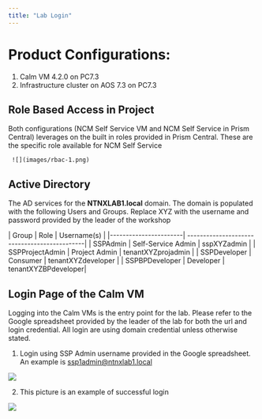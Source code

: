 ```yaml
---
title: "Lab Login"
---
```


# Product Configurations:

1.  Calm VM 4.2.0 on PC7.3
2.  Infrastructure cluster on AOS 7.3 on PC7.3

## Role Based Access in Project

Both configurations (NCM Self Service VM and NCM Self Service in Prism Central) leverages on the built in roles provided in Prism Central.  These are 
the specific role available for NCM Self Service

     ![](images/rbac-1.png)

## Active Directory

The AD services for the **NTNXLAB1.local** domain. The domain is populated with the following Users and Groups.  Replace XYZ with the username and password provided by the leader of the workshop


| Group                 | Role                   | Username(s)         |
|-----------------------| ---------------------------------------------|
| SSPAdmin              | Self-Service Admin     | sspXYZadmin         | 
| SSPProjectAdmin       | Project Admin          | tenantXYZprojadmin  | 
| SSPDeveloper          | Consumer               | tenantXYZdeveloper  | 
| SSPBPDeveloper        | Developer              | tenantXYZBPdeveloper|


## Login Page of the Calm VM

 Logging into the Calm VMs is the entry point for the lab.  Please refer to the Google spreadsheet provided by the leader 
 of the lab for both the url and login credential.  All login are using domain credential unless otherwise stated.

1.  Login using SSP Admin username provided in the Google spreadsheet.  An example is ssp1admin@ntnxlab1.local  
  
  ![](images/login.png)

2.  This picture is an example of successful login 

  ![](images/login-success.png)
